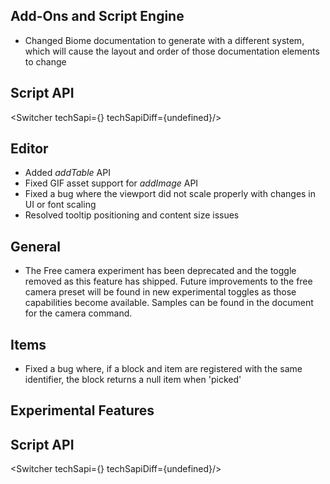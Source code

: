 



## Add-Ons and Script Engine

-   Changed Biome documentation to generate with a different system, which will cause the layout and order of those documentation elements to change


## **Script API**

<Switcher techSapi={<TechSapiStable/>} techSapiDiff={undefined}/>

## Editor

-   Added _addTable_ API
-   Fixed GIF asset support for _addImage_ API
-   Fixed a bug where the viewport did not scale properly with changes in UI or font scaling
-   Resolved tooltip positioning and content size issues

## General

-   The Free camera experiment has been deprecated and the toggle removed as this feature has shipped. Future improvements to the free camera preset will be found in new experimental toggles as those capabilities become available. Samples can be found in the document for the camera command.

## Items

-   Fixed a bug where, if a block and item are registered with the same identifier, the block returns a null item when 'picked'




<h2 className="experimental_divider">Experimental Features</h2>





## **Script API**

<Switcher techSapi={<TechSapiExp/>} techSapiDiff={undefined}/>

